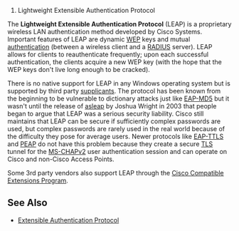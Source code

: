 # Lightweight Extensible Authentication Protocol

The '''Lightweight Extensible Authentication Protocol''' (LEAP) is a proprietary wireless LAN authentication method developed by Cisco Systems.  Important features of LEAP are dynamic [[WEP]] keys and mutual [[authentication]] (between a wireless client and a [[RADIUS]] server). LEAP allows for clients to reauthenticate frequently; upon each successful authentication, the clients acquire a new WEP key (with the hope that the WEP keys don't live long enough to be cracked).

There is no native support for LEAP in any Windows operating system but is supported by third party [[supplicant]]s. The protocol has been known from the beginning to be vulnerable to dictionary attacks just like [[EAP-MD5]] but it wasn't until the release of [http://asleap.sourceforge.net/ asleap] by Joshua Wright in 2003 that people began to argue that LEAP was a serious security liability. Cisco still maintains that LEAP can be secure if sufficiently complex passwords are used, but complex passwords are rarely used in the real world because of the difficulty they pose for average users.  Newer protocols like [[EAP-TTLS]] and [[PEAP]] do not have this problem because they create a secure [[Transport Layer Security|TLS]] tunnel for the [[MS-CHAPv2]] user authentication session and can operate on Cisco and non-Cisco Access Points.

Some 3rd party vendors also support LEAP through the [http://www.cisco.com/web/partners/pr46/pr147/partners_pgm_concept_home.html Cisco Compatible Extensions Program].

==See Also==

* [[Extensible Authentication Protocol]]